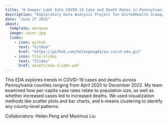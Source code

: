 ```yaml
---
title: "A Deeper Look Into COVID-19 Case and Death Rates in Pennsylvania"
description: "Exploratory Data Analysis Project for UnitedHealth Group/Optum Bridges to Healthcare Technology Program at Carnegie Mellon University"
date: "June 17 2025"
about:
  template: marquee
  image: cover.jpg
  links: 
    - icon: github
      text: "GitHub"
      href: "https://github.com/helenpeng04/pa-covid-eda.git"
    - icon: file-slides
      text: "Slides"
      href: assets/eda-slides.pdf
---
```

This EDA explores trends in COVID-19 cases and deaths across Pennsylvania counties ranging from April 2020 to December 2022. My team examined how per-capita case rates relate to population size, as well as whether increased cases led to increased deaths. We used visualization methods like scatter plots and bar charts, and k-means clustering to identify any county-level patterns.

Collaborators: Helen Peng and Maximus Liu